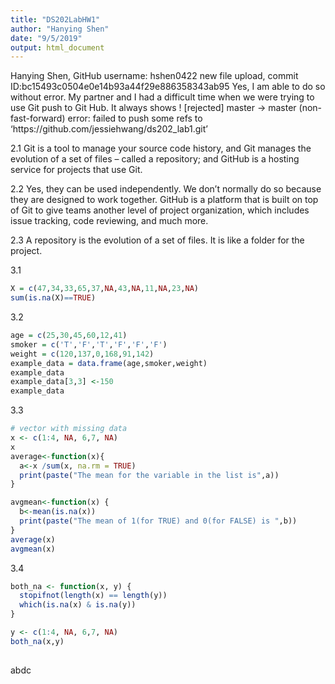 ```yaml
---
title: "DS202LabHW1"
author: "Hanying Shen"
date: "9/5/2019"
output: html_document
---
```

Hanying Shen, GitHub username: hshen0422
new file upload, commit ID:bc15493c0504e0e14b93a44f29e886358343ab95
Yes, I am able to do so without error. 
My partner and I had a difficult time when we were trying to use Git push to Git Hub. It always shows ! [rejected]        master -> master (non-fast-forward) error: failed to push some refs to 'https://github.com/jessiehwang/ds202_lab1.git' 

2.1 Git is a tool to manage your source code history, and Git manages the evolution of a set of files – called a repository; and GitHub is a hosting service for projects that use Git.

2.2 Yes, they can be used independently. We don't normally do so because they are designed to work together. GitHub is a platform that is built on top of Git to give teams another level of project organization, which includes issue tracking, code reviewing, and much more.

2.3 A repository is the evolution of a set of files. It is like a folder for the project. 

3.1
```r
X = c(47,34,33,65,37,NA,43,NA,11,NA,23,NA)
sum(is.na(X)==TRUE)
```
3.2
```r
age = c(25,30,45,60,12,41)
smoker = c('T','F','T','F','F','F')
weight = c(120,137,0,168,91,142)
example_data = data.frame(age,smoker,weight)
example_data
example_data[3,3] <-150
example_data
```
3.3
```r
# vector with missing data
x <- c(1:4, NA, 6,7, NA)
x
average<-function(x){
  a<-x /sum(x, na.rm = TRUE)
  print(paste("The mean for the variable in the list is",a))
}

avgmean<-function(x) {
  b<-mean(is.na(x))
  print(paste("The mean of 1(for TRUE) and 0(for FALSE) is ",b))
}
average(x)
avgmean(x)

```

3.4
```r
both_na <- function(x, y) {
  stopifnot(length(x) == length(y))
  which(is.na(x) & is.na(y))
}

y <- c(1:4, NA, 6,7, NA)
both_na(x,y)
  
```
abdc

